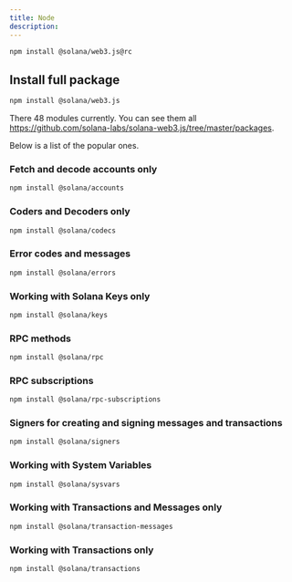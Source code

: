 ```yaml
---
title: Node
description: 
---
```


```bash
npm install @solana/web3.js@rc
```

## Install full package
```bash
npm install @solana/web3.js
```

There 48 modules currently. You can see them all https://github.com/solana-labs/solana-web3.js/tree/master/packages. 

Below is a list of the popular ones.

### Fetch and decode accounts only
```bash
npm install @solana/accounts
```
### Coders and Decoders only
```bash
npm install @solana/codecs
```
### Error codes and messages
```bash
npm install @solana/errors
```
### Working with Solana Keys only
```bash
npm install @solana/keys
```
### RPC methods 
```bash
npm install @solana/rpc
```
### RPC subscriptions
```bash
npm install @solana/rpc-subscriptions
```
### Signers for creating and signing messages and transactions
```bash
npm install @solana/signers
```
### Working with System Variables
```bash
npm install @solana/sysvars
```
### Working with Transactions and Messages only
```bash
npm install @solana/transaction-messages
```
### Working with Transactions only
```bash
npm install @solana/transactions
```

